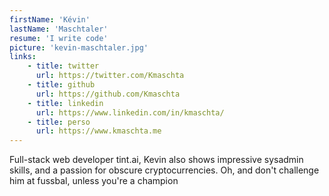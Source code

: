 ```yaml
---
firstName: 'Kévin'
lastName: 'Maschtaler'
resume: 'I write code'
picture: 'kevin-maschtaler.jpg'
links:
    - title: twitter
      url: https://twitter.com/Kmaschta
    - title: github
      url: https://github.com/Kmaschta
    - title: linkedin
      url: https://www.linkedin.com/in/kmaschta/
    - title: perso
      url: https://www.kmaschta.me
---
```


Full-stack web developer tint.ai, Kevin also shows impressive sysadmin skills, and a passion for obscure cryptocurrencies. Oh, and don't challenge him at fussbal, unless you're a champion

